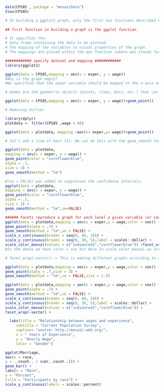 ```r
data(CPS85 , package = "mosaicData")
View(CPS85)
```


```r
# In building a ggplot2 graph, only the first two functions described below are required. The other functions are optional and can appear in any order.
 
## first function in building a graph is the ggplot function. 

# It specifies the:
# Data frame containing the data to be plotted
# The mapping of the variables to visual properties of the graph.
# The mappings are placed within the aes function (where aes stands for aesthetics).
```


```r
############ specify dataset and mapping ############
library(ggplot2)

ggplot(data = CPS85,mapping = aes(x = exper, y = wage))
#Why is the graph empty? 
#We specified that the exper variable should be mapped to the x-axis and that the wage should be mapped to the y-axis, but we haven’t yet specified what we wanted placed on the graph.
```


```r
# Geoms are the geometric objects (points, lines, bars, etc.) that can be placed on a graph. They are added using functions that start with geom_
```
```r
ggplot(data = CPS85,mapping = aes(x = exper, y = wage))+geom_point()
```
```r
# Removing Outlier

library(dplyr)
plotdata <- filter(CPS85 ,wage < 40)

ggplot(data = plotdata, mapping =aes(x= exper,y= wage))+geom_point()
```
```r
# let’s add a line of best fit. We can do this with the geom_smooth function. Options control the type of line (linear, quadratic, nonparametric), the thickness of the line, the line’s color, and the presence or absence of a confidence interval. Here we request a linear regression (method = lm) line (where lm stands for linear model).
```

```r
ggplot(data = plotdata,
mapping = aes(x = exper, y = wage)) +
geom_point(color = "cornflowerblue",
alpha = .7,
size = 3) +
geom_smooth(method = "lm")

#(se = FALSE) was added to suppresses the confidence intervals.
ggplot(data = plotdata,
mapping = aes(x = exper, y = wage)) +
geom_point(color = "cornflowerblue",
alpha = .7,
size = 3) +
geom_smooth(method = "lm",se=FALSE)

```

```r
###### Facets reproduce a graph for each level a given variable (or combination of variables).####
ggplot(data = plotdata,mapping = aes(x = exper,y = wage,color = sex)) +
geom_point(alpha = .7) +
geom_smooth(method = "lm",se = FALSE) +
scale_x_continuous(breaks = seq(0, 60, 10)) +
scale_y_continuous(breaks = seq(0, 30, 5),label = scales::dollar) +
scale_color_manual(values = c("indianred3","cornflowerblue")) +facet_wrap(~sector)
#In the above we have color = sex but Here in scale_color_manual we are telling the PC not to take default values instead take the one satisfied in c()

# facet_wrap(~sector)--> This is making different graphs according to sector
```
```r
ggplot(data = plotdata,mapping = aes(x = exper,y = wage,color = sex)) +
geom_point(alpha = .7,size = 3) +
geom_smooth(method = "lm",se = FALSE,size = 1.5)
```
```r
ggplot(data = plotdata,mapping = aes(x = exper,y = wage,color = sex)) +
geom_point(alpha = .7) +
geom_smooth(method = "lm",se = FALSE) +
scale_x_continuous(breaks = seq(0, 60, 10)) +
scale_y_continuous(breaks = seq(0, 30, 5),label = scales::dollar) +
scale_color_manual(values = c("indianred3","cornflowerblue")) +
facet_wrap(~sector) +

  labs(title = "Relationship between wages and experience",
     subtitle = "Current Population Survey",
     caption= "source: http://mosaic-web.org/",
     x = " Years of Experience",
     y = "Hourly Wage",
     color = "Gender")
```

```r
ggplot(Marriage,
aes(x = race,
y = ..count.. / sum(..count..))) +
geom_bar() +
labs(x = "Race",
y = "Percent",
title = "Participants by race") +
scale_y_continuous(labels = scales::percent)
```


